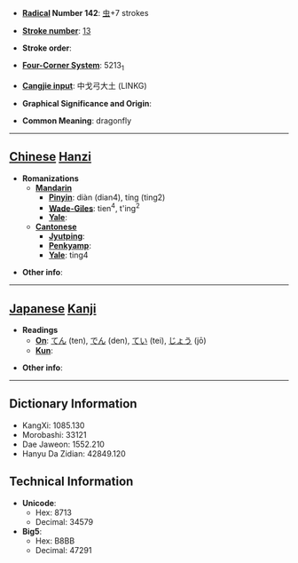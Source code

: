* '''[[Wiktionary:Chinese radical index| Radical]] Number 142''': [[Wiktionary:Chinese radical index 虫|虫]]+7 strokes

* '''[[Wiktionary:Chinese total strokes index|Stroke number]]''': [[Wiktionary:Chinese total strokes index 13|13]]

* '''Stroke order''': 

* '''[[Wiktionary:Chinese four corner index|Four-Corner System]]''': 5213<sub>1</sub>

* '''[[Wiktionary:Chinese Cangjie index|Cangjie input]]''': 中戈弓大土 (LINKG)

* '''Graphical Significance and Origin''': 

* '''Common Meaning''': dragonfly

----

== [[Chinese]] [[Hanzi]] ==

* '''Romanizations'''
** '''[[Mandarin]]'''
*** '''[[Pinyin]]''': diàn (dian4), tíng (ting2)
*** '''[[Wade-Giles]]''': tien<sup>4</sup>, t'ing<sup>2</sup>
*** '''[[Yale]]''': 
** '''[[Cantonese]]'''
*** '''[[Jyutping]]''':
*** '''[[Penkyamp]]''': 
*** '''[[Yale]]''': ting4

* '''Other info''': 

----

== [[Japanese]] [[Kanji]] ==

* '''Readings'''
** '''[[On]]''': [[てん]] (ten), [[でん]] (den), [[てい]] (tei), [[じょう]] (jō)
** '''[[Kun]]''': 

* '''Other info''':  

----

== Dictionary Information ==

* KangXi: 1085.130
* Morobashi: 33121
* Dae Jaweon: 1552.210
* Hanyu Da Zidian: 42849.120

== Technical Information ==

* '''Unicode''':
** Hex: 8713
** Decimal: 34579
* '''Big5''':
** Hex: B8BB
** Decimal: 47291